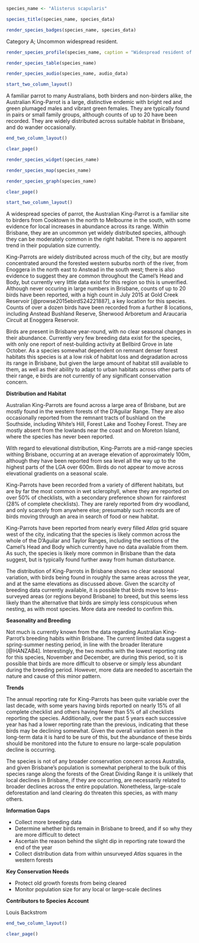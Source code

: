 ```r
species_name <- "Alisterus scapularis"
```

```r
species_title(species_name, species_data)
```

```r
render_species_badges(species_name, species_data)
```

Category A; Uncommon widespread resident.

```r
render_species_profile(species_name, caption = "Widespread resident of cooler, dense forests around the city. Occasionally ventures into urban parks and gardens, but prefers remnant habitat. Not of conservation concern, but vulnerable to habitat modifi1cation and rising temperatures. Photo by Louis Backstrom, Gold Creek Reservoir, 22 Feb 2018")
```

```r
render_species_table(species_name)
```

```r
render_species_audio(species_name, audio_data)
```

```r
start_two_column_layout()
```

A familiar parrot to many Australians, both birders and non-birders alike, the Australian King-Parrot is a large, distinctive endemic with bright red and green plumaged males and vibrant green females. They are typically found in pairs or small family groups, although counts of up to 20 have been recorded. They are widely distributed across suitable habitat in Brisbane, and do wander occasionally.

```r
end_two_column_layout()
```

```r
clear_page()
```

```r
render_species_widget(species_name)
```

```r
render_species_map(species_name)
```

```r
render_species_graph(species_name)
```

```r
clear_page()
```

```r
start_two_column_layout()
```

A widespread species of parrot, the Australian King-Parrot is a familiar site to birders from Cooktown in the north to Melbourne in the south, with some evidence for local increases in abundance across its range. Within Brisbane, they are an uncommon yet widely distributed species, although they can be moderately common in the right habitat. There is no apparent trend in their population size currently.

King-Parrots are widely distributed across much of the city, but are mostly concentrated around the forested western suburbs north of the river, from Enoggera in the north east to Anstead in the south west; there is also evidence to suggest they are common throughout the Camel's Head and Body, but currently very little data exist for this region so this is unverified. Although never occuring in large numbers in Brisbane, counts of up to 20 birds have been reported, with a high count in July 2015 at Gold Creek Reservoir [@prowse2015ebirdS24221887], a key location for this species. Counts of over a dozen birds have been recorded from a further 8 locations, including Anstead Bushland Reserve, Sherwood Arboretum and Araucaria Circuit at Enoggera Reservoir.

Birds are present in Brisbane year-round, with no clear seasonal changes in their abundance. Currently very few breeding data exist for the species, with only one report of nest-building activity at Bellbird Grove in late October. As a species somewhat dependent on remnant denser forest habitats this species is at a low risk of habitat loss and degradation across its range in Brisbane, but given the large amount of habitat still available to them, as well as their ability to adapt to urban habitats across other parts of their range, e birds are not currently of any significant conservation concern.

**Distribution and Habitat**

Australian King-Parrots are found across a large area of Brisbane, but are mostly found in the western forests of the D'Aguilar Range. They are also occasionally reported from the remnant tracts of bushland on the Southside, including White's Hill, Forest Lake and Toohey Forest. They are mostly absent from the lowlands near the coast and on Moreton Island, where the species has never been reported.

With regard to elevational distribution, King-Parrots are a mid-range species withing Brisbane, occurring at an average elevation of approximately 100m, although they have been reported from sea level all the way up to the highest parts of the LGA over 600m. Birds do not appear to move across elevational gradients on a seasonal scale.

King-Parrots have been recorded from a variety of different habitats, but are by far the most common in wet sclerophyll, where they are reported on over 50% of checklists, with a secondary preference shown for rainforest (28% of complete checklists). They are rarely reported from dry woodland, and only scarcely from anywhere else; presumably such records are of birds moving through an area in search of food or new habitat.

King-Parrots have been reported from nearly every filled _Atlas_ grid square west of the city, indicating that the species is likely common across the whole of the D'Aguilar and Taylor Ranges, including the sections of the Camel's Head and Body which currently have no data available from them. As such, the species is likely more common in Brisbane than the data suggest, but is typically found further away from human disturbance.

The distribution of King-Parrots in Brisbane shows no clear seasonal variation, with birds being found in roughly the same areas across the year, and at the same elevations as discussed above. Given the scarcity of breeding data currently available, it is possible that birds move to less-surveyed areas (or regions beyond Brisbane) to breed, but this seems less likely than the alternative that birds are simply less conspicuous when nesting, as with most species. More data are needed to confirm this.

**Seasonality and Breeding**

Not much is currently known from the data regarding Australian King-Parrot's breeding habits within Brisbane. The current limited data suggest a spring-summer nesting period, in line with the broader literature [@HANZAB4]. Interestingly, the two months with the lowest reporting rate for this species, November and December, are during this period, so it is possible that birds are more difficult to observe or simply less abundant during the breeding period. However, more data are needed to ascertain the nature and cause of this minor pattern.

**Trends**

The annual reporting rate for King-Parrots has been quite variable over the last decade, with some years having birds reported on nearly 15% of all complete checklist and others having fewer than 5% of all checklists reporting the species. Additionally, over the past 5 years each successive year has had a lower reporting rate than the previous, indicating that these birds may be declining somewhat. Given the overall variation seen in the long-term data it is hard to be sure of this, but the abundance of these birds should be monitored into the future to ensure no large-scale population decline is occurring.

The species is not of any broader conservation concern across Australia, and given Brisbane's population is somewhat peripheral to the bulk of this species range along the forests of the Great Dividing Range it is unlikely that local declines in Brisbane, if they are occurring, are necessarily related to broader declines across the entire population. Nonetheless, large-scale deforestation and land clearing do threaten this species, as with many others.

**Information Gaps**

- Collect more breeding data
- Determine whether birds remain in Brisbane to breed, and if so why they are more difficult to detect
- Ascertain the reason behind the slight dip in reporting rate toward the end of the year
- Collect distribution data from within unsurveyed _Atlas_ squares in the western forests

**Key Conservation Needs**

- Protect old growth forests from being cleared
- Monitor population size for any local or large-scale declines

**Contributors to Species Account**

Louis Backstrom

```r
end_two_column_layout()
```

```r
clear_page()
```
